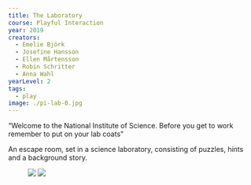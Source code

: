 ---
title: The Laboratory
course: Playful Interaction
year: 2019
creators:
  - Emelie Björk
  - Josefine Hansson
  - Ellen Mårtensson
  - Robin Schritter
  - Anna Wahl
yearLevel: 2
tags:
  - play
image: ./pi-lab-0.jpg
---

“Welcome to the National Institute of Science. Before you get to work remember to put on your lab coats"

An escape room, set in a science laboratory, consisting of puzzles, hints and a background story. 

<MauVideo id="0_8xulo9m6" />

<figure class="imageSet">

![](./pi-lab-1.jpg)
![](./pi-lab-2.jpg)

</figure>
